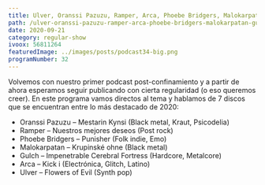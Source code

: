 ```yaml
---
title: Ulver, Oranssi Pazuzu, Ramper, Arca, Phoebe Bridgers, Malokarpatan, Gulch
path: /ulver-oranssi-pazuzu-ramper-arca-phoebe-bridgers-malokarpatan-gulch
date: 2020-09-21
category: regular-show
ivoox: 56811264
featuredImage: ../images/posts/podcast34-big.png
programNumber: 32
---
```


Volvemos con nuestro primer podcast post-confinamiento y a partir de ahora esperamos seguir publicando con cierta regularidad (o eso queremos creer). En este programa vamos directos al tema y hablamos de 7 discos que se encuentran entre lo más destacado de 2020:

- Oranssi Pazuzu – Mestarin Kynsi (Black metal, Kraut, Psicodelia)
- Ramper – Nuestros mejores deseos (Post rock)
- Phoebe Bridgers – Punisher (Folk indie, Emo)
- Malokarpatan – Krupinské ohne (Black metal)
- Gulch – Impenetrable Cerebral Fortress (Hardcore, Metalcore)
- Arca – Kick i (Electrónica, Glitch, Latino)
- Ulver – Flowers of Evil (Synth pop)
